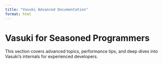 ```yaml
---
title: "Vasuki Advanced Documentation"
format: html
---
```


# Vasuki for Seasoned Programmers

This section covers advanced topics, performance tips, and deep dives into Vasuki’s internals for experienced developers.
